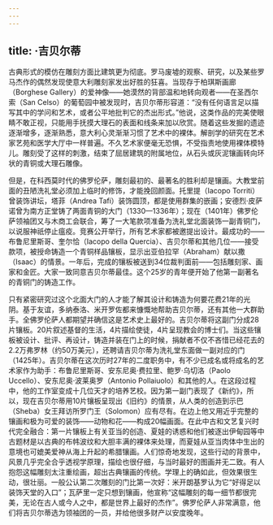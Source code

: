 ```yaml
---
---
---
```

title: ·吉贝尔蒂
---




古典形式的模仿在雕刻方面比建筑更为彻底。罗马废墟的观察、研究，以及某些罗马杰作的偶然发现使意大利雕刻家发出好胜的狂喜。当现存于柏琪斯画廊（Borghese Gallery）的爱神像——她漠然的背部温和地转向观者——在圣西尔索（San Celso）的葡萄园中被发现时，吉贝尔蒂形容道：“没有任何语言足以描写其中的学问和艺术，或者公平地批判它的杰出形式。”他说，这类作品的完美使眼睛不敢正视，只能用手抚摸大理石的表面和线条来加以欣赏。随着这些发掘的遗迹逐渐增多，逐渐熟悉，意大利心灵渐渐习惯了艺术中的裸体。解剖学的研究在艺术家艺苑和医学大厅中一样普遍。不久艺术家便毫无恐惧，不受指责地使用裸体模特儿。雕刻受了这样的刺激，结束了屈居建筑的附属地位，从石头或灰泥镶画转向环状的青铜或大理石雕像。

但是，在科西莫时代的佛罗伦萨，雕刻最初的、最著名的胜利却是镶画。大教堂前面的丑陋洗礼堂必须加上临时的修饰，才能挽回颜面。托里提（Iacopo Torriti）曾装饰讲坛，塔菲（Andrea Tafi）装饰圆顶，都是使用群集的嵌画；安德烈·皮萨诺曾为南方正堂铸了两面青铜的大门（1330—1336年）；现在（1401年）佛罗伦萨领袖团又与木商工会联合，筹了一大笔款项准备为洗礼堂北面装饰一副青铜门，以说服神祇停止瘟疫。竞赛公开举行，所有艺术家都被邀提出设计。最成功的——布鲁尼里斯哥、奎尔恰（Iacopo della Quercia）、吉贝尔蒂和其他几位——接受款项，被授命铸造一个青铜样品镶板，显示出亚伯拉罕（Abraham）献以撒（Isaac）的情景。一年后，完成的镶板被送到34位裁判面前——包括雕刻家、画家和金匠。大家一致同意吉贝尔蒂最佳。这个25岁的青年便开始了他第一副著名的青铜门的铸造工作。

只有紧密研究过这个北面大门的人才能了解其设计和铸造为何要花费21年的光阴。基于友谊，多纳泰洛、米开罗佐都来慷慨地帮助吉贝尔蒂，还有其他一大群助手。全佛罗伦萨人都期望并确信这是艺术史上最好的。吉贝尔蒂将这副门分成28片镶板。20片叙述基督的生活，4片描绘使徒，4片呈现教会的博士们。当这些镶板被设计、批评、再设计，铸造并装在门上的时候，捐献者不仅不吝惜已经花去的2.2万弗罗林（约50万美元），还聘请吉贝尔蒂为洗礼堂东面做一副对应的门（1425年）。吉贝尔蒂在这次历时27年的二度职务中，有不少已成名或将成名的艺术家作为助手：布鲁尼里斯哥、安东尼奥·费拉里、鲍罗·乌切洛（Paolo Uccello）、安东尼奥·波莱奥罗（Antonio Pollaiuolo）和其他的人。在这段过程中，他的工作室变成十几位天才的培养艺校。因为第一副门表现了《新约》，所以，现在吉贝尔蒂用10片镶板呈现出《旧约》的情景，从人类的创造到示巴（Sheba）女王拜访所罗门王（Solomon）应有尽有。在边上他又用近乎完整的镶画和极为可爱的装饰——动物和花——构成20幅画面。在此中古和文艺复兴时代完全融合：第一片镶板上有关亚当的创造、夏娃的诱惑和他们被逐出伊甸园等中古题材是以古典的布帏波纹和大胆丰满的裸体来处理，而夏娃从亚当肉体中生出的意境也可媲美爱神从海上升起的希腊镶画。人们惊奇地发现，这些行动的背景中，风景几乎完全合乎透视学原理，描绘也很仔细，与当时最好的图画并无二致。有人抱怨这幅雕刻太注重绘画，超出古典镶画的传统。学理上的确如此，但效果很生动，很壮丽。一般公认第二次雕刻的门比第一次好：米开朗基罗认为它“好得足以装饰天堂的入口”；瓦萨里一定只想到镶画，他宣称“这幅雕刻的每一细节都很完美，无论在古人或今人之中，都是世界上最好的杰作”。佛罗伦萨人非常满意，他们将吉贝尔蒂选为领袖团的一员，并给他很多财产以安度晚年。